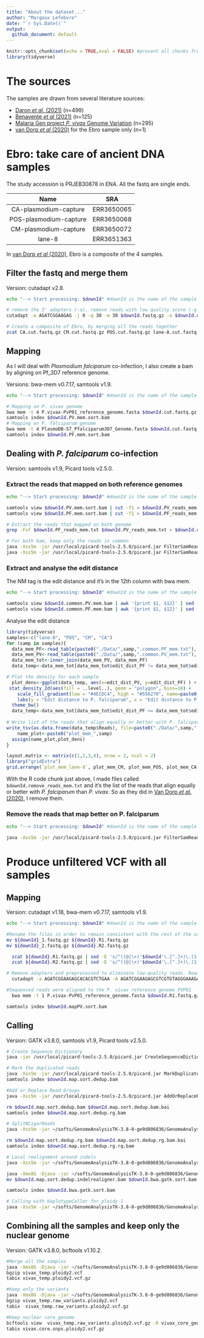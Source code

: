 ```yaml
---
title: "About the dataset..."
author: "Margaux Lefebvre"
date: "`r Sys.Date()`"
output:
  github_document: default
---
```


```r
knitr::opts_chunk$set(echo = TRUE,eval = FALSE) #prevent all chunks from running
library(tidyverse)
```

# The sources

The samples are drawn from several literature sources:

* [Daron *et al.* (2021)](https://doi.org/10.1126/sciadv.abc3713) (n=499)
* [Benavente *et al* (2021)](https://doi.org/10.1038/s41467-021-23422-3) (n=125)
* [Malaria Gen project *P. vivax* Genome Variation](https://doi.org/10.12688/wellcomeopenres.17795.1) (n=295)
* [van Dorp *et al* (2020)](https://doi.org/10.1093/molbev/msz264) for the Ebro sample only (n=1)

# Ebro: take care of ancient DNA samples

The study accession is PRJEB30878 in ENA. All the fastq are single ends.

| Name                  |     SRA     |
| :-------------------: |:-----------:|
| CA-plasmodium-capture | ERR3650065  | 
| POS-plasmodium-capture| ERR3650068  |
| CM-plasmodium-capture | ERR3650072  |
|        lane-8         | ERR3651363  |

In [van Dorp *et al* (2020)](https://doi.org/10.1093/molbev/msz264), Ebro is a composite of the 4 samples.

## Filter the fastq and merge them

Version: cutadapt v2.8.

```bash
echo "--> Start processing: $downId" #downId is the name of the sample

# remove the 3' adapters (-a), remove reads with low quality score (-q 30) and remove reads shorther than 30 bp (-m 30)
cutadapt -a AGATCGGAAGAG -j 0 -q 30 -m 30 $downId.fastq.gz -o $downId.cut.fastq.gz

# Create a composite of Ebro, by merging all the reads together
zcat CA.cut.fastq.gz CM.cut.fastq.gz POS.cut.fastq.gz lane-8.cut.fastq.gz > $downId.fastq
```

## Mapping

As I will deal with *Plasmodium falciparum* co-infection, I also create a bam by aligning on Pf_3D7 reference genome.

Versions: bwa-mem v0.7.17, samtools v1.9.

```bash
echo "--> Start processing: $downId" #downId is the name of the sample

# Mapping on P. vivax genome
bwa mem -t 4 P.vivax-PvP01_reference_genome.fasta $downId.cut.fastq.gz | samtools view -F 4 -b - | samtools sort - -o $downId.PV.mem.sort.bam
samtools index $downId.PV.mem.sort.bam 
# Mapping on P. falciparum genome
bwa mem -t 4 PlasmoDB-57_Pfalciparum3D7_Genome.fasta $downId.cut.fastq.gz | samtools view -F 4 -b - | samtools sort - -o $downId.PF.mem.sort.bam 
samtools index $downId.PF.mem.sort.bam
```

## Dealing with *P. falciparum* co-infection

Version: samtools v1.9, Picard tools v2.5.0.

### Extract the reads that mapped on both reference genomes

```bash
echo "--> Start processing: $downId" #downId is the name of the sample

samtools view $downId.PV.mem.sort.bam | cut -f1 > $downId.PV_reads_mem.txt
samtools view $downId.PF.mem.sort.bam | cut -f1 > $downId.PF_reads_mem.txt

# Extract the reads that mapped on both genome
grep -Fxf $downId.PF_reads_mem.txt $downId.PV_reads_mem.txt > $downId.common_reads_mem.txt 

# For both bam, keep only the reads in common
java -Xss5m -jar /usr/local/picard-tools-2.5.0/picard.jar FilterSamReads I=$downId.PV.mem.sort.bam O=$downId.common.PV.mem.bam READ_LIST_FILE=$downId.common_reads_mem.txt FILTER=includeReadList
java -Xss5m -jar /usr/local/picard-tools-2.5.0/picard.jar FilterSamReads I=$downId.PF.mem.sort.bam O=$downId.common.PF.mem.bam READ_LIST_FILE=$downId.common_reads_mem.txt FILTER=includeReadList
```

### Extract and analyse the edit distance

The NM tag is the edit distance and it's in the 12th column with bwa mem.

```bash
echo "--> Start processing: $downId" #downId is the name of the sample

samtools view $downId.common.PV.mem.bam | awk '{print $1, $12}' | sed 's/NM:i://g' > $downId.common.PV_mem.txt
samtools view $downId.common.PF.mem.bam | awk '{print $1, $12}' | sed 's/NM:i://g' > $downId.common.PF_mem.txt
```

Analyse the edit distance

```r
library(tidyverse)
samples<-c("lane-8", "POS", "CM", "CA")
for (samp in samples){
  data_mem_PF<-read_table(paste0("./Data/",samp,".common.PF_mem.txt"), col_names =c("Reads","edit_dist_PF"))
  data_mem_PV<-read_table(paste0("./Data/",samp,".common.PV_mem.txt"), col_names = c("Reads","edit_dist_PV"))
  data_mem_tot<-inner_join(data_mem_PV, data_mem_PF)
  data_temp<-data_mem_tot[data_mem_tot$edit_dist_PF != data_mem_tot$edit_dist_PV, ]

# Plot the density for each sample
  plot_dens<-ggplot(data_temp, aes(x=edit_dist_PV, y=edit_dist_PF) ) +
 stat_density_2d(aes(fill = ..level..), geom = "polygon", bins=10) +
    scale_fill_gradient(low = "#4ECDC4", high = "#556270", name=paste0("Density of shared reads \nwith non equal distance \n(n=",nrow(data_temp),")"))+
    labs(y = "Edit distance to P. falciparum", x = "Edit distance to P. vivax")+ggtitle(paste0(samp))+
  theme_bw()
  data_temp<-data_mem_tot[data_mem_tot$edit_dist_PF <= data_mem_tot$edit_dist_PV, ]
  
# Write list of the reads that align equally or better with P. falciparum than P. vivax
write_tsv(as.data.frame(data_temp$Reads), file=paste0("./Data/",samp,".remove_reads_mem.txt"), col_names = F)
    name_plot<-paste0("plot_mem_",samp)
  assign(name_plot,plot_dens)
}

layout.matrix <- matrix(c(1,2,3,4), nrow = 2, ncol = 2)
library("gridExtra")
grid.arrange(`plot_mem_lane-8`, plot_mem_CM, plot_mem_POS, plot_mem_CA, layout_matrix=layout.matrix)
```

With the R code chunk just above, I made files called `$downId.remove_reads_mem.txt` and it's the list of the reads that align equally or better with *P. falciparum* than *P. vivax*. So as they did in [Van Dorp *et al.* (2020)](https://doi.org/10.1093/molbev/msz264), I remove them.

### Remove the reads that map better on P. falciparum

```bash
echo "--> Start processing: $downId" #downId is the name of the sample

java -Xss5m -jar /usr/local/picard-tools-2.5.0/picard.jar FilterSamReads I=$downId.PV.mem.sort.bam O=$downId.PV.mono.mem.bam READ_LIST_FILE=$downId.remove_reads_mem.txt FILTER=excludeReadList
```

# Produce unfiltered VCF with all samples

## Mapping

Version: cutadapt v1.18, bwa-mem v0.7.17, samtools v1.9.

```bash
echo "--> Start processing: $downId" #downId is the name of the sample

#Rename the files in order to remain consistent with the rest of the script
mv ${downId}_1.fastq.gz ${downId}.R1.fastq.gz
mv ${downId}_2.fastq.gz ${downId}.R2.fastq.gz

  zcat ${downId}.R1.fastq.gz | sed -E 's/^((@|\+)'$downId'\.[^.]+)\.(1|2)/\1/' | bgzip > $downId.raw.1.fastq.gz
  zcat ${downId}.R2.fastq.gz | sed -E 's/^((@|\+)'$downId'\.[^.]+)\.(1|2)/\1/' | bgzip > $downId.raw.2.fastq.gz

# Remove adapters and preprocessed to eliminate low-quality reads. Reads shorter than 50 bp containing “N” were discarded.
  cutadapt -a AGATCGGAAGAGCACACGTCTGAA -A AGATCGGAAGAGCGTCGTGTAGGGAAAGAGTGTAGATCTCGGTGGTCGCCGTATCATT -q 30 -m 25 --max-n 0 -o $downId.R1.fastq.gz -p $downId.R2.fastq.gz $downId.raw.1.fastq.gz $downId.raw.2.fastq.gz

#Sequenced reads were aligned to the P. vivax reference genome PVP01
  bwa mem -t 1 P.vivax-PvP01_reference_genome.fasta $downId.R1.fastq.gz $downId.R2.fastq.gz | samtools view -F 4 -b - | samtools sort - -o $downId.mapPV.sort.bam

samtools index $downId.mapPV.sort.bam
```

## Calling

Version: GATK v3.8.0, samtools v1.9, Picard tools v2.5.0.

```bash
# Create Sequence Dictionary
java -jar /usr/local/picard-tools-2.5.0/picard.jar CreateSequenceDictionary R=P.vivax-PvP01_reference_genome.fasta O=P.vivax-PvP01_reference_genome.dict

# Mark the duplicated reads
java -Xss5m -jar /usr/local/picard-tools-2.5.0/picard.jar MarkDuplicates INPUT=$downId.mapPV.sort.bam OUTPUT=$downId.map.sort.dedup.bam METRICS_FILE=metrics.txt
samtools index $downId.map.sort.dedup.bam

#Add or Replace Read Groups
java -Xss5m -jar /usr/local/picard-tools-2.5.0/picard.jar AddOrReplaceReadGroups I=$downId.map.sort.dedup.bam O=$downId.map.sort.dedup.rg.bam LB=LIB-$downId PL=ILLUMINA PU=H0164ALXX140820:2:1101 SM=$downId

rm $downId.map.sort.dedup.bam $downId.map.sort.dedup.bam.bai
samtools index $downId.map.sort.dedup.rg.bam

# SplitNCigarReads
java -Xss5m -jar ~/softs/GenomeAnalysisTK-3.8-0-ge9d806836/GenomeAnalysisTK.jar -T SplitNCigarReads -R P.vivax-PvP01_reference_genome.fasta -I $downId.map.sort.dedup.rg.bam -o $downId.map.sort.dedup.rg.rq.bam -rf ReassignOneMappingQuality -RMQF 255 -RMQT 60 -U ALLOW_N_CIGAR_READS

rm $downId.map.sort.dedup.rg.bam $downId.map.sort.dedup.rg.bam.bai
samtools index $downId.map.sort.dedup.rg.rq.bam

# Local realignment around indels
java -Xss5m -jar ~/softs/GenomeAnalysisTK-3.8-0-ge9d806836/GenomeAnalysisTK.jar -T RealignerTargetCreator -R P.vivax-PvP01_reference_genome.fasta -I $downId.map.sort.dedup.rg.rq.bam -o $downId.realignertargetcreator.intervals

java -Xmx8G -Djava -jar ~/softs/GenomeAnalysisTK-3.8-0-ge9d806836/GenomeAnalysisTK.jar -T IndelRealigner -R P.vivax-PvP01_reference_genome.fasta -targetIntervals $downId.realignertargetcreator.intervals -I $downId.map.sort.dedup.rg.rq.bam -o $downId.map.sort.dedup.indelrealigner.bam
mv $downId.map.sort.dedup.indelrealigner.bam $downId.bwa.gatk.sort.bam

samtools index $downId.bwa.gatk.sort.bam

# Calling with HaplotypeCaller for ploidy 1
java -Xss5m -jar ~/softs/GenomeAnalysisTK-3.8-0-ge9d806836/GenomeAnalysisTK.jar -T HaplotypeCaller -R P.vivax-PvP01_reference_genome.fasta -I $downId.bwa.gatk.sort.bam --genotyping_mode DISCOVERY -stand_call_conf 10 -o $downId.ploidy2.raw_variants.snp.indel.g.vcf -ERC GVCF --sample_ploidy 2
```

## Combining all the samples and keep only the nuclear genome

Version: GATK v3.8.0, bcftools v1.10.2.

```bash
#Merge all the samples
java -Xmx8G -Djava -jar ~/softs/GenomeAnalysisTK-3.8-0-ge9d806836/GenomeAnalysisTK.jar -T CombineGVCFs -R P.vivax-PvP01_reference_genome.fasta --variant vcfs.ploidy2.list -o vivax_temp.ploidy2.vcf
bgzip vivax_temp.ploidy2.vcf
tabix vivax_temp.ploidy2.vcf.gz

#Keep only the variants
java -Xmx8G -Djava -jar ~/softs/GenomeAnalysisTK-3.8-0-ge9d806836/GenomeAnalysisTK.jar -T GenotypeGVCFs -R P.vivax-PvP01_reference_genome.fasta -V vivax_temp.ploidy2.vcf.gz -o  vivax_temp.raw_variants.ploidy2.vcf
bgzip vivax_temp.raw_variants.ploidy2.vcf
tabix  vivax_temp.raw_variants.ploidy2.vcf.gz

#Keep nuclear core_genome
bcftools view  vivax_temp.raw_variants.ploidy2.vcf.gz -R vivax_core_genome.bcf.txt -O z -o vivax.core.snps.ploidy2.vcf.gz
tabix vivax.core.snps.ploidy2.vcf.gz
```

